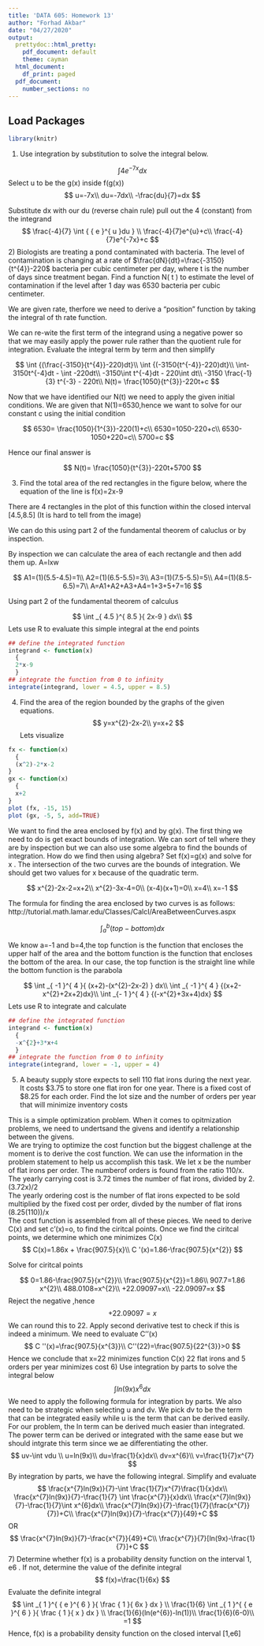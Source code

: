 ---
title: 'DATA 605: Homework 13'
author: "Forhad Akbar"
date: "04/27/2020"
output:
  prettydoc::html_pretty:
    pdf_document: default
    theme: cayman
  html_document:
    df_print: paged
  pdf_document:
    number_sections: no
---
## **Load Packages**

```{r load-packages, warning = FALSE, message = FALSE}
library(knitr)
```

1) Use integration by substitution to solve the integral below.

$$
\int { 4{ e }^{ -7x }dx } 
$$
Select u to be the g(x) inside f(g(x))
$$
u=-7x\\
du=-7dx\\
-\frac{du}{7}=dx
$$

Substitute dx with our du (reverse chain rule) pull out the 4 (constant) from the integrand
$$
\frac{-4}{7} \int { { e }^{ u }du } \\
\frac{-4}{7}e^{u}+c\\
\frac{-4}{7}e^{-7x}+c
$$
2) Biologists are treating a pond contaminated with bacteria. The level of contamination is changing at a rate of $\frac{dN}{dt}=\frac{-3150}{t^{4}}-220$ bacteria per cubic centimeter per day, where t is the number of days since treatment began. Find a
function N( t ) to estimate the level of contamination if the level after 1 day was 6530 bacteria per cubic centimeter.

We are given rate, therfore we need to derive a "position" function by taking the integral of th rate function. 

We can re-wite the first term of the integrand using a negative power so that we may easily apply the power rule rather than the quotient rule for integration. Evaluate the integral term by term and then simplify

$$
 \int {(\frac{-3150}{t^{4}}-220)dt}\\
 \int {(-3150{t^{-4}}-220)dt}\\
  \int-3150t^{-4}dt - \int -220dt\\
  -3150\int t^{-4}dt - 220\int dt\\
  -3150 \frac{-1}{3} t^{-3} - 220t\\
N(t)=  \frac{1050}{t^{3}}-220t+c
$$

Now that we have identified our N(t) we need to apply the given initial conditions. We are given that N(1)=6530,hence we want to solve for our constant c using the initial condition

$$
6530=  \frac{1050}{1^{3}}-220(1)+c\\
6530=1050-220+c\\
6530-1050+220=c\\
5700=c
$$

Hence our final answer is 

$$
N(t)=  \frac{1050}{t^{3}}-220t+5700
$$

3) Find the total area of the red rectangles in the figure below, where the equation of the line is f(x)=2x-9

There are 4 rectangles in the plot of this function within the closed interval [4.5,8.5] (It is hard to tell from the image) 

We can do this using part 2 of the fundamental theorem of caluclus or by inspection. 

By inspection we can calculate the area of each rectangle and then add them up. A=lxw

$$
A1=(1)(5.5-4.5)=1\\
A2=(1)(6.5-5.5)=3\\
A3=(1)(7.5-5.5)=5\\
A4=(1)(8.5-6.5)=7\\
A=A1+A2+A3+A4=1+3+5+7=16
$$

Using part 2 of the fundamental theorem of calculus 

$$
\int _{ 4.5 }^{ 8.5 }{ 2x-9 } dx\\
$$
Lets use R to evaluate this simple integral at the end points 
```{r}
## define the integrated function
integrand <- function(x)
  {
  2*x-9
  }
## integrate the function from 0 to infinity
integrate(integrand, lower = 4.5, upper = 8.5)
```
4) Find the area of the region bounded by the graphs of the given equations.
$$
y=x^{2}-2x-2\\
y=x+2
$$
Lets visualize 
```{r}
fx <- function(x)
  {
  (x^2)-2*x-2
}
gx <- function(x)
  {
  x+2
}
plot (fx, -15, 15)
plot (gx, -5, 5, add=TRUE)
```


We want to find the area enclosed by f(x) and by g(x). The first thing we need to do is get exact bounds of integration. We can sort of tell where they are by inspection but we can also use some algebra to find the bounds of integration. How do we find then using algebra? 
Set f(x)=g(x) and solve for x . The intersection of the two curves are the bounds of integration. We should get two values for x because of the quadratic term. 


$$
x^{2}-2x-2=x+2\\
x^{2}-3x-4=0\\
(x-4)(x+1)=0\\
x=4\\
x=-1
$$

The formula for finding the area enclosed by two curves is as follows: 
http://tutorial.math.lamar.edu/Classes/CalcI/AreaBetweenCurves.aspx

$$
\int _{ a }^{ b }{ (top-bottom) } dx
$$

We know a=-1 and b=4,the top function is the function that encloses the upper half of the area and the bottom function is the function that encloses the bottom of the area. In our case, the top function is the straight line while the bottom function is the parabola 


$$
\int _{ -1 }^{ 4 }{ (x+2)-(x^{2}-2x-2) } dx\\
\int _{ -1 }^{ 4 } {(x+2-x^{2}+2x+2)dx}\\
\int _{- 1 }^{ 4 } {(-x^{2}+3x+4)dx}
$$
Lets use R to integrate and calculate 


```{r}
## define the integrated function
integrand <- function(x)
  {
  -x^{2}+3*x+4
  }
## integrate the function from 0 to infinity
integrate(integrand, lower = -1, upper = 4)
```


5) A beauty supply store expects to sell 110 flat irons during the next year. It costs $3.75 to store one flat iron for one year. There is a fixed cost of $8.25 for each order. Find the lot size and the number of orders per year that will minimize inventory costs


This is a simple optimization problem. When it comes to opitmization problems, we need to undertsand the givens and identify a relationship between the givens.  
We are trying to optimize the cost function but the biggest challenge at the moment is to derive the cost function. We can use the information in the problem statement to help us accomplish this task. 
We let x be the number of flat irons per order. The numberof orders is found from the ratio 110/x.  
The yearly carrying cost is 3.72 times the number of flat irons, divided by 2. (3.72x)/2  
The yearly ordering cost is the number of flat irons expected to be sold multiplied by the fixed cost per order, divded by the number of flat irons (8.25(110))/x  
The cost function is assembled from all of these pieces. 
We need to derive C(x) and set c'(x)=o, to find the ciritcal points. Once we find the ciritcal points, we determine which one minimizes C(x)  
$$
C(x)=1.86x + \frac{907.5}{x}\\
C '(x)=1.86-\frac{907.5}{x^{2}}
$$

Solve for ciritcal points 


$$
0=1.86-\frac{907.5}{x^{2}}\\
\frac{907.5}{x^{2}}=1.86\\
907.7=1.86 x^{2}\\
 488.0108=x^{2}\\
 +22.09097=x\\
 -22.09097=x
$$
Reject the negative ,hence
$$
+22.09097=x
$$
We can round this to 22. 
Apply second derivative test to check if this is indeed a minimum. We need to evaluate C''(x)
$$
C ''(x)=\frac{907.5}{x^{3}}\\
C''(22)=\frac{907.5}{22^{3}}>0
$$
Hence we conclude that x=22 minimizes function C(x)
22 flat irons and 5 orders per year minimizes cost 
6) Use integration by parts to solve the integral below
$$
\int { ln(9x)x^{6}dx } 
$$
We need to apply the following formula for integration by parts. We also need to be strategic when selecting u and dv. We pick dv to be the term that can be integrated easily while u is the term that can be derived easily. For our problem, the ln term can be derived much easier than integrated. The power term can be derived or integrated with the same ease but we should intgrate this term since we ae differentiating the other. 
$$
uv-\int vdu \\
u=ln(9x)\\
du=\frac{1}{x}dx\\
dv=x^{6}\\
v=\frac{1}{7}x^{7}
$$
By integration by parts, we have the following integral. Simplify and evaluate 
$$
\frac{x^{7}ln(9x)}{7}-\int \frac{1}{7}x^{7}\frac{1}{x}dx\\
\frac{x^{7}ln(9x)}{7}-\frac{1}{7} \int \frac{x^{7}}{x}dx\\
\frac{x^{7}ln(9x)}{7}-\frac{1}{7}\int x^{6}dx\\
\frac{x^{7}ln(9x)}{7}-\frac{1}{7}(\frac{x^{7}}{7})+C\\
\frac{x^{7}ln(9x)}{7}-\frac{x^{7}}{49}+C
$$
OR
$$
\frac{x^{7}ln(9x)}{7}-\frac{x^{7}}{49}+C\\
\frac{x^{7}}{7}[ln(9x)-\frac{1}{7}]+C
$$
7) Determine whether f(x) is a probability density function on the interval 1, e6 . If not, determine the value of the definite integral
$$
f(x)=\frac{1}{6x}
$$
Evaluate the definite integral
$$
\int _{ 1 }^{ { e }^{ 6 } }{ \frac { 1 }{ 6x } dx } \\
\frac{1}{6} \int _{ 1 }^{ { e }^{ 6 } }{ \frac { 1 }{ x } dx } \\
\frac{1}{6}(ln(e^{6})-ln(1))\\
\frac{1}{6}(6-0)\\
=1
$$
Hence, f(x) is a probability density function on the closed interval [1,e6]

